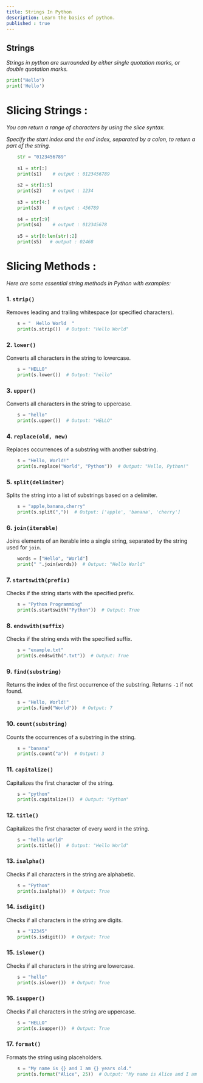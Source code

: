 ```yaml
---
title: Strings In Python
description: Learn the basics of python.
published : true
---
```


**Strings**
-----------

_Strings in python are surrounded by either single quotation marks, or double quotation marks._
```py
print("Hello")
print('Hello')
```
**Slicing Strings :**
=====================

_You can return a range of characters by using the slice syntax._

_Specify the start index and the end index, separated by a colon, to return a part of the string._
```py
    str = "0123456789"
    
    s1 = str[:]
    print(s1)    # output : 0123456789
    
    s2 = str[1:5]
    print(s2)    # output : 1234
    
    s3 = str[4:]
    print(s3)    # output : 456789
    
    s4 = str[:9]
    print(s4)    # output : 012345678 
    
    s5 = str[0:len(str):2]
    print(s5)   # output : 02468
```

**Slicing Methods :**
=====================

_Here are some essential string methods in Python with examples:_

### 1\. **`strip()`**

Removes leading and trailing whitespace (or specified characters).
```py
    s = "  Hello World  "
    print(s.strip())  # Output: "Hello World"
```  


### 2\. **`lower()`**

Converts all characters in the string to lowercase.
```py
    s = "HELLO"
    print(s.lower())  # Output: "hello"
```


### 3\. **`upper()`**

Converts all characters in the string to uppercase.
```py
    s = "hello"
    print(s.upper())  # Output: "HELLO"
``` 


### 4\. **`replace(old, new)`**

Replaces occurrences of a substring with another substring.
```py
    s = "Hello, World!"
    print(s.replace("World", "Python"))  # Output: "Hello, Python!"
```


### 5\. **`split(delimiter)`**

Splits the string into a list of substrings based on a delimiter.
```py
    s = "apple,banana,cherry"
    print(s.split(","))  # Output: ['apple', 'banana', 'cherry']
```


### 6\. **`join(iterable)`**

Joins elements of an iterable into a single string, separated by the string used for `join`.
```py
    words = ["Hello", "World"]
    print(" ".join(words))  # Output: "Hello World"
```


### 7\. **`startswith(prefix)`**

Checks if the string starts with the specified prefix.
```py
    s = "Python Programming"
    print(s.startswith("Python"))  # Output: True
``` 


### 8\. **`endswith(suffix)`**

Checks if the string ends with the specified suffix.
```py
    s = "example.txt"
    print(s.endswith(".txt"))  # Output: True
```


### 9\. **`find(substring)`**

Returns the index of the first occurrence of the substring. Returns `-1` if not found.
```py
    s = "Hello, World!"
    print(s.find("World"))  # Output: 7
``` 


### 10\. **`count(substring)`**

Counts the occurrences of a substring in the string.
```py
    s = "banana"
    print(s.count("a"))  # Output: 3
``` 


### 11\. **`capitalize()`**

Capitalizes the first character of the string.
```py
    s = "python"
    print(s.capitalize())  # Output: "Python"
```


### 12\. **`title()`**

Capitalizes the first character of every word in the string.
```py
    s = "hello world"
    print(s.title())  # Output: "Hello World"
``` 


### 13\. **`isalpha()`**

Checks if all characters in the string are alphabetic.
```py
    s = "Python"
    print(s.isalpha())  # Output: True
``` 


### 14\. **`isdigit()`**

Checks if all characters in the string are digits.
```py
    s = "12345"
    print(s.isdigit())  # Output: True
```


### 15\. **`islower()`**

Checks if all characters in the string are lowercase.
```py
    s = "hello"
    print(s.islower())  # Output: True
```


### 16\. **`isupper()`**

Checks if all characters in the string are uppercase.
```py
    s = "HELLO"
    print(s.isupper())  # Output: True
```


### 17\. **`format()`**

Formats the string using placeholders.
```py
    s = "My name is {} and I am {} years old."
    print(s.format("Alice", 25))  # Output: "My name is Alice and I am 25 years old."
```